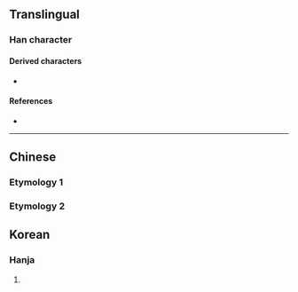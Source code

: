 {{character info}}
==Translingual==

===Han character===
{{Han char|rn=11|rad=入|as=04|sn=6|four=|canj=OA|ids=⿱入日}}

====Derived characters====
* {{l|mul|[[𡴏]]}}

====References====
* {{Han ref|kx=0126.080|hdz=10117.030|uh=34B2|ud=13490}}

----

==Chinese==

===Etymology 1===
{{zh-see|日|v|to [[fuck]]}}

===Etymology 2===
{{zh-see|財|ha}}

==Korean==

===Hanja===
{{ko-hanja|hangeul=모}}

# {{alternative form of|ko|暮}}